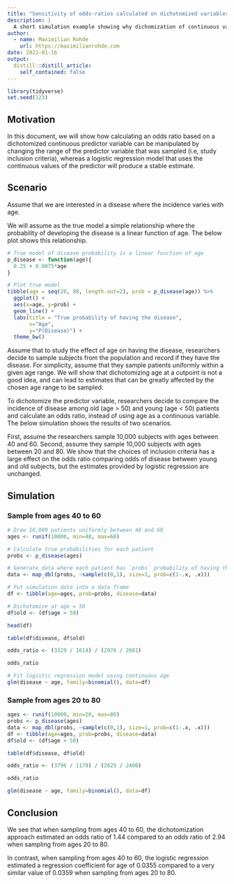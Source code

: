 ```yaml
---
title: "Sensitivity of odds-ratios calculated on dichotomized variables to inclusion criteria"
description: |
  A short simulation example showing why dichomization of continuous variables can lead to wrong conclusions.
author:
  - name: Maximilian Rohde
    url: https://maximilianrohde.com
date: 2022-01-16
output:
  distill::distill_article:
    self_contained: false
---
```


```r
library(tidyverse)
set.seed(123)
```

## Motivation
In this document, we will show how calculating an odds ratio based on a dichotomized continuous predictor variable can be manipulated by changing the range of the predictor variable that was sampled (i.e, study inclusion criteria), whereas a logistic regression model that uses the continuous values of the predictor will produce a stable estimate.

## Scenario
Assume that we are interested in a disease where the incidence varies with age.

We will assume as the true model a simple relationship where the probability of developing the disease is a linear function of age. The below plot shows this relationship.

```r
# True model of disease probability is a linear function of age
p_disease <- function(age){
  0.25 + 0.0075*age
}

# Plot true model
tibble(age = seq(20, 80, length.out=2), prob = p_disease(age)) %>%
  ggplot() +
  aes(x=age, y=prob) +
  geom_line() +
  labs(title = "True probability of having the disease",
       x="Age",
       y="P(Disease)") +
  theme_bw()
```

Assume that to study the effect of age on having the disease, researchers decide to sample subjects from the population and record if they have the disease. For simplicity, assume that they sample patients uniformly within a given age range. We will show that dichotomizing age at a cutpoint is not a good idea, and can lead to estimates that can be greatly affected by the chosen age range to be sampled.

To dichotomize the predictor variable, researchers decide to compare the incidence of disease among old (age > 50) and young (age < 50) patients and calculate an odds ratio, instead of using age as a continuous variable. The below simulation shows the results of two scenarios.

First, assume the researchers sample 10,000 subjects with ages between 40 and 60. Second, assume they sample 10,000 subjects with ages between 20 and 80. We show that the choices of inclusion criteria has a large effect on the odds ratio comparing odds of disease between young and old subjects, but the estimates provided by logistic regression are unchanged.

## Simulation

### Sample from ages 40 to 60
```r
# Draw 10,000 patients uniformly between 40 and 60
ages <- runif(10000, min=40, max=60)

# Calculate true probabilities for each patient
probs <- p_disease(ages)

# Generate data where each patient has `probs` probability of having the disease
data <- map_dbl(probs, ~sample(c(0,1), size=1, prob=c(1-.x, .x)))
```

```r
# Put simulation data into a data frame
df <- tibble(age=ages, prob=probs, disease=data)

# Dichotomize at age = 50
df$old <- (df$age > 50)

head(df)
```
```r
table(df$disease, df$old)
```
```r
odds_ratio <- (3329 / 1614) / (2976 / 2081)

odds_ratio
```

```r
# Fit logistic regression model using continuous age
glm(disease ~ age, family=binomial(), data=df)
```


### Sample from ages 20 to 80
```r
ages <- runif(10000, min=20, max=80)
probs <- p_disease(ages)
data <- map_dbl(probs, ~sample(c(0,1), size=1, prob=c(1-.x, .x)))
df <- tibble(age=ages, prob=probs, disease=data)
df$old <- (df$age > 50)

table(df$disease, df$old)
```

```r
odds_ratio <- (3796 / 1179) / (2625 / 2400)

odds_ratio
```

```r
glm(disease ~ age, family=binomial(), data=df)
```

## Conclusion
We see that when sampling from ages 40 to 60, the dichotomization approach estimated an odds ratio of 1.44 compared to an odds ratio of 2.94 when sampling from ages 20 to 80.

In contrast, when sampling from ages 40 to 60, the logistic regression estimated a regression coefficient for age of 0.0355 compared to a very similar value of 0.0359 when sampling from ages 20 to 80.
